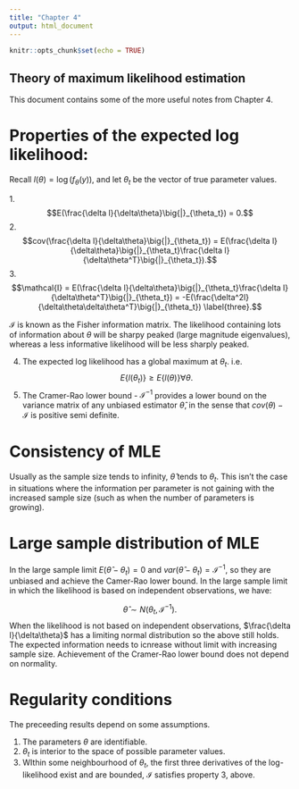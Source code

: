 ```yaml
---
title: "Chapter 4"
output: html_document
---
```


```r
knitr::opts_chunk$set(echo = TRUE)
```

## Theory of maximum likelihood estimation

This document contains some of the more useful notes from Chapter 4.

# Properties of the expected log likelihood:

Recall $l(\theta) = \log(f_\theta(y))$, and let $\theta_t$ be the vector of true parameter values.

1.$$E(\frac{\delta l}{\delta\theta}\big{|}_{\theta_t}) = 0.$$
2.$$cov(\frac{\delta l}{\delta\theta}\big{|}_{\theta_t}) = E(\frac{\delta l}{\delta\theta}\big{|}_{\theta_t}\frac{\delta l}{\delta\theta^T}\big{|}_{\theta_t}).$$
3.$$\mathcal{I} = E(\frac{\delta l}{\delta\theta}\big{|}_{\theta_t}\frac{\delta l}{\delta\theta^T}\big{|}_{\theta_t}) = -E(\frac{\delta^2l}{\delta\theta\delta\theta^T}\big{|}_{\theta_t}) \label{three}.$$

$\mathcal{I}$ is known as the Fisher information matrix. The likelihood containing lots of information about $\theta$ will be sharpy peaked (large magnitude eigenvalues), whereas a less informative likelihood will be less sharply peaked.

4. The expected log likelihood has a global maximum at $\theta_t$. i.e. $$E\{l(\theta_t)\} \geq E\{l(\theta)\} \forall \theta.$$
5. The Cramer-Rao lower bound - $\mathcal{I}^{-1}$ provides a lower bound on the variance matrix of any unbiased estimator $\hat{\theta}$, in the sense that $cov(\theta) - \mathcal{I}$ is positive semi definite.

# Consistency of MLE

Usually as the sample size tends to infinity, $\hat{\theta}$ tends to $\theta_t$. This isn't the case in situations where the information per parameter is not gaining with the increased sample size (such as when the number of parameters is growing).

# Large sample distribution of MLE

In the large sample limit $E(\hat{\theta}-\theta_t) = 0$ and $var(\hat{\theta}-\theta_t) = \mathcal{I}^{-1}$, so they are unbiased and achieve the Camer-Rao lower bound. In the large sample limit in which the likelihood is based on independent observations, we have:

$$\hat{\theta} \sim N(\theta_t, \mathcal{I}^{-1}).$$
When the likelihood is not based on independent observations, $\frac{\delta l}{\delta\theta}$ has a limiting normal distribution so the above still holds. The expected information needs to icnrease without limit with increasing sample size. Achievement of the Cramer-Rao lower bound does not depend on normality.

# Regularity conditions

The preceeding results depend on some assumptions.

1. The parameters $\theta$ are identifiable.
2. $\theta_t$ is interior to the space of possible parameter values.
3. WIthin some neighbourhood of $\theta_t$, the first three derivatives of the log-likelihood exist and are bounded, $\mathcal{I}$ satisfies property 3, above.











